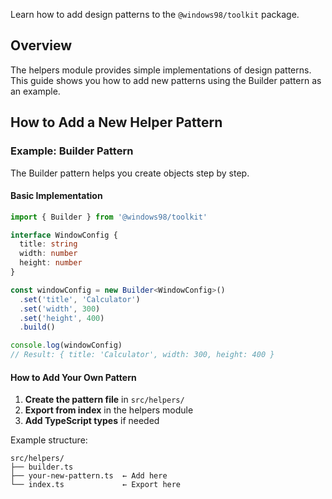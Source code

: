 
<Meta title="Workspaces/Toolkit/Guide/Helpers" />

<Title>🔧 Helpers</Title>

Learn how to add design patterns to the `@windows98/toolkit` package.

## Overview

The helpers module provides simple implementations of design patterns. This guide shows you how to add new patterns using the Builder pattern as an example.

## How to Add a New Helper Pattern

### Example: Builder Pattern

The Builder pattern helps you create objects step by step.

#### Basic Implementation

```typescript
import { Builder } from '@windows98/toolkit'

interface WindowConfig {
  title: string
  width: number
  height: number
}

const windowConfig = new Builder<WindowConfig>()
  .set('title', 'Calculator')
  .set('width', 300)
  .set('height', 400)
  .build()

console.log(windowConfig)
// Result: { title: 'Calculator', width: 300, height: 400 }
```

#### How to Add Your Own Pattern

1. **Create the pattern file** in `src/helpers/`
2. **Export from index** in the helpers module
3. **Add TypeScript types** if needed

Example structure:
```
src/helpers/
├── builder.ts
├── your-new-pattern.ts  ← Add here
└── index.ts             ← Export here
```
